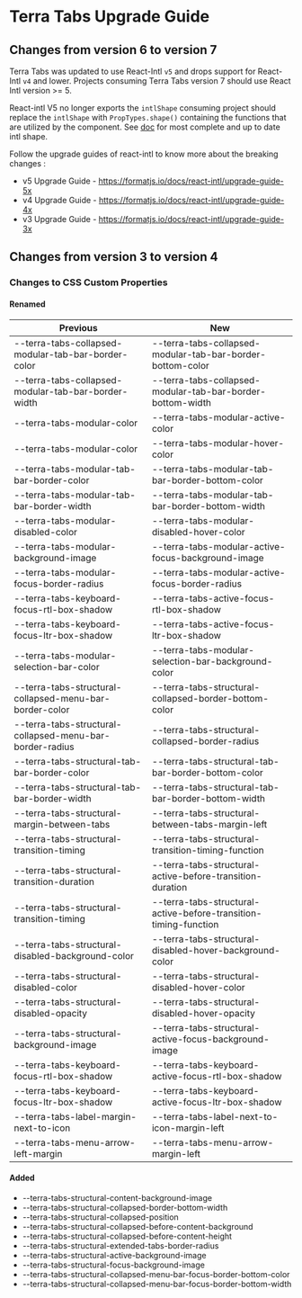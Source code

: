 
<Badge />

# Terra Tabs Upgrade Guide

## Changes from version 6 to version 7

Terra Tabs was updated to use React-Intl `v5` and drops support for React-Intl `v4` and lower.
Projects consuming Terra Tabs version 7 should use React Intl version >= 5.

React-intl V5 no longer exports the `intlShape` consuming project should replace the `intlShape` with `PropTypes.shape()` containing the functions that are utilized by the component. See [doc](https://formatjs.io/docs/intl#the-intl-object) for most complete and up to date intl shape.

Follow the upgrade guides of react-intl to know more about the breaking changes : 
- v5 Upgrade Guide - https://formatjs.io/docs/react-intl/upgrade-guide-5x
- v4 Upgrade Guide - https://formatjs.io/docs/react-intl/upgrade-guide-4x
- v3 Upgrade Guide - https://formatjs.io/docs/react-intl/upgrade-guide-3x

## Changes from version 3 to version 4

### Changes to CSS Custom Properties

#### Renamed
| Previous | New |
|-|-|
| --terra-tabs-collapsed-modular-tab-bar-border-color | --terra-tabs-collapsed-modular-tab-bar-border-bottom-color |
| --terra-tabs-collapsed-modular-tab-bar-border-width | --terra-tabs-collapsed-modular-tab-bar-border-bottom-width |
| --terra-tabs-modular-color | --terra-tabs-modular-active-color |
| --terra-tabs-modular-color | --terra-tabs-modular-hover-color |
| --terra-tabs-modular-tab-bar-border-color | --terra-tabs-modular-tab-bar-border-bottom-color |
| --terra-tabs-modular-tab-bar-border-width | --terra-tabs-modular-tab-bar-border-bottom-width |
| --terra-tabs-modular-disabled-color | --terra-tabs-modular-disabled-hover-color |
| --terra-tabs-modular-background-image | --terra-tabs-modular-active-focus-background-image |
| --terra-tabs-modular-focus-border-radius | --terra-tabs-modular-active-focus-border-radius |
| --terra-tabs-keyboard-focus-rtl-box-shadow | --terra-tabs-active-focus-rtl-box-shadow |
| --terra-tabs-keyboard-focus-ltr-box-shadow | --terra-tabs-active-focus-ltr-box-shadow |
| --terra-tabs-modular-selection-bar-color | --terra-tabs-modular-selection-bar-background-color |
| --terra-tabs-structural-collapsed-menu-bar-border-color | --terra-tabs-structural-collapsed-border-bottom-color |
| --terra-tabs-structural-collapsed-menu-bar-border-radius | --terra-tabs-structural-collapsed-border-radius |
| --terra-tabs-structural-tab-bar-border-color | --terra-tabs-structural-tab-bar-border-bottom-color |
| --terra-tabs-structural-tab-bar-border-width | --terra-tabs-structural-tab-bar-border-bottom-width |
| --terra-tabs-structural-margin-between-tabs | --terra-tabs-structural-between-tabs-margin-left |
| --terra-tabs-structural-transition-timing | --terra-tabs-structural-transition-timing-function |
| --terra-tabs-structural-transition-duration | --terra-tabs-structural-active-before-transition-duration |
| --terra-tabs-structural-transition-timing | --terra-tabs-structural-active-before-transition-timing-function |
| --terra-tabs-structural-disabled-background-color | --terra-tabs-structural-disabled-hover-background-color |
| --terra-tabs-structural-disabled-color | --terra-tabs-structural-disabled-hover-color |
| --terra-tabs-structural-disabled-opacity | --terra-tabs-structural-disabled-hover-opacity |
| --terra-tabs-structural-background-image | --terra-tabs-structural-active-focus-background-image |
| --terra-tabs-keyboard-focus-rtl-box-shadow | --terra-tabs-keyboard-active-focus-rtl-box-shadow |
| --terra-tabs-keyboard-focus-ltr-box-shadow | --terra-tabs-keyboard-active-focus-ltr-box-shadow |
| --terra-tabs-label-margin-next-to-icon | --terra-tabs-label-next-to-icon-margin-left |
| --terra-tabs-menu-arrow-left-margin | --terra-tabs-menu-arrow-margin-left |

#### Added
* --terra-tabs-structural-content-background-image
* --terra-tabs-structural-collapsed-border-bottom-width
* --terra-tabs-structural-collapsed-position
* --terra-tabs-structural-collapsed-before-content-background
* --terra-tabs-structural-collapsed-before-content-height
* --terra-tabs-structural-extended-tabs-border-radius
* --terra-tabs-structural-active-background-image
* --terra-tabs-structural-focus-background-image
* --terra-tabs-structural-collapsed-menu-bar-focus-border-bottom-color
* --terra-tabs-structural-collapsed-menu-bar-focus-border-bottom-width
